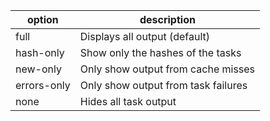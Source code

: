 | option      | description                         |
| ----------- | ----------------------------------- |
| full        | Displays all output (default)       |
| hash-only   | Show only the hashes of the tasks   |
| new-only    | Only show output from cache misses  |
| errors-only | Only show output from task failures |
| none        | Hides all task output               |
